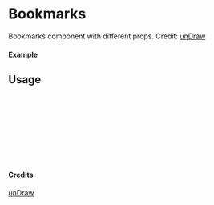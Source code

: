 
<Meta of={Bookmarks} title="unDraw/Bookmarks" />

# Bookmarks

Bookmarks component with different props.
Credit: [unDraw](https://undraw.co/illustrations)

#### Example

<Canvas of={Bookmarks.Primary} />

## Usage

```ts
import { Bookmarks } from "yadl-ui";

const Example = () => {
  return (
      <Bookmarks />
  );
};

export default Example;
```

#### Credits
[unDraw](https://undraw.co/illustrations)
